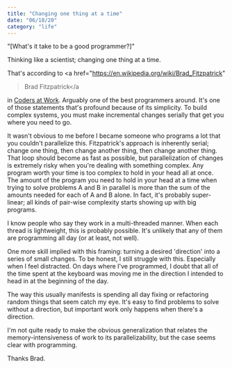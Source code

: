 ```yaml
---
title: "Changing one thing at a time"
date: "06/18/20"
category: "life"
---
```


"[What's it take to be a good programmer?]"

Thinking like a scientist; changing one thing at a time.

That's according to
<a href="https://en.wikipedia.org/wiki/Brad_Fitzpatrick"
  >Brad Fitzpatrick</a
>
in
[Coders at Work](https://en.wikipedia.org/wiki/Coders_at_work).
  Arguably one of the best programmers around. It's one of those statements
that's profound because of its simplicity. To build complex systems, you
must make incremental changes serially that get you where you need to go.

It wasn't obvious to me before I became someone who programs a lot that
you couldn't parallelize this. Fitzpatrick's approach is inherently
serial; change one thing, then change another thing, then change another
thing. That loop should become as fast as possible, but parallelization of
changes is extremely risky when you're dealing with something complex. Any
program worth your time is too complex to hold in your head all at once.
  The amount of the program you need to hold in your head at a time when
trying to solve problems A and B in parallel is more than the sum of the
amounts needed for each of A and B alone. In fact, it's probably
  super-linear; all kinds of pair-wise complexity starts showing up with big
programs.

I know people who say they work in a multi-threaded manner. When each
thread is lightweight, this is probably possible. It's unlikely that any
of them are programming all day (or at least, not well).

One more skill implied with this framing: turning a desired 'direction'
into a series of small changes. To be honest, I still struggle with this.
  Especially when I feel distracted. On days where I've programmed, I doubt
that all of the time spent at the keyboard was moving me in the direction
I intended to head in at the beginning of the day.

The way this usually manifests is spending all day fixing or refactoring
random things that seem catch my eye. It's easy to find problems to solve
without a direction, but important work only happens when there's a
direction.

I'm not quite ready to make the obvious generalization that relates the
memory-intensiveness of work to its parallelizability, but the case seems
clear with programming.

Thanks Brad.